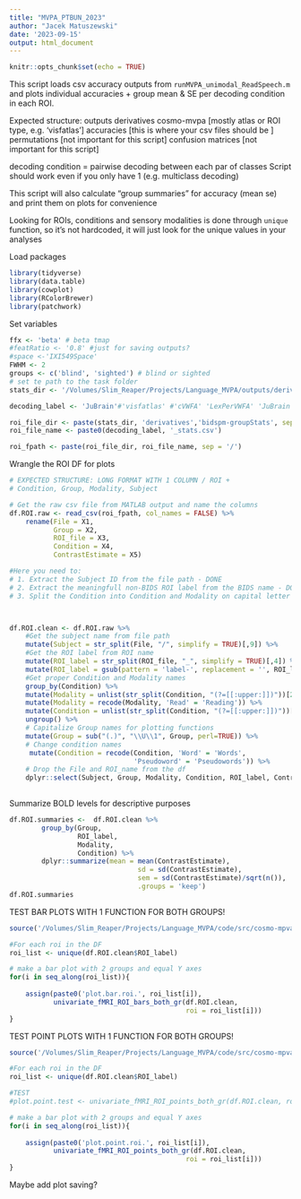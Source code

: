 ```yaml
---
title: "MVPA_PTBUN_2023"
author: "Jacek Matuszewski"
date: '2023-09-15'
output: html_document
---
```


```r
knitr::opts_chunk$set(echo = TRUE)
```

This script loads csv accuracy outputs from `runMVPA_unimodal_ReadSpeech.m` and 
plots individual accuracies + group mean & SE per decoding condition in each ROI. 

Expected structure: 
outputs
    derivatives
        cosmo-mvpa
            <decoding_label> [mostly atlas or ROI type, e.g. 'visfatlas']
                accuracies [this is where your csv files should be ]
                permutations [not important for this script]
                confusion matrices [not important for this script]


decoding condition = pairwise decoding between each par of classes
Script should work even if you only have 1 (e.g. multiclass decoding)

This script will also calculate "group summaries" for accuracy (mean se) and print 
them on plots for convenience

Looking for ROIs, conditions and sensory modalities is done through `unique` function, 
so it's not hardcoded, it will just look for the unique values in your analyses

Load packages
```r
library(tidyverse)
library(data.table)
library(cowplot)
library(RColorBrewer)
library(patchwork)
```


Set variables
```r


ffx <- 'beta' # beta tmap
#featRatio <- '0.8' #just for saving outputs?
#space <-'IXI549Space'
FWHM <- 2
groups <- c('blind', 'sighted') # blind or sighted
# set te path to the task folder
stats_dir <- '/Volumes/Slim_Reaper/Projects/Language_MVPA/outputs/derivatives/bidspm-stats'

decoding_label <- 'JuBrain'#'visfatlas' #'cVWFA' 'LexPerVWFA' 'JuBrain'

roi_file_dir <- paste(stats_dir, 'derivatives','bidspm-groupStats', sep = '/')
roi_file_name <- paste0(decoding_label, '_stats.csv')

roi_fpath <- paste(roi_file_dir, roi_file_name, sep = '/')
```


Wrangle the ROI DF for plots

```r
# EXPECTED STRUCTURE: LONG FORMAT WITH 1 COLUMN / ROI + 
# Condition, Group, Modality, Subject

# Get the raw csv file from MATLAB output and name the columns 
df.ROI.raw <- read_csv(roi_fpath, col_names = FALSE) %>% 
    rename(File = X1, 
           Group = X2, 
           ROI_file = X3, 
           Condition = X4, 
           ContrastEstimate = X5)

#Here you need to:
# 1. Extract the Subject ID from the file path - DONE
# 2. Extract the meaningfull non-BIDS ROI label from the BIDS name - DONE
# 3. Split the Condition into Condition and Modality on capital letter - DONE



df.ROI.clean <- df.ROI.raw %>% 
    #Get the subject name from file path
    mutate(Subject = str_split(File, "/", simplify = TRUE)[,9]) %>% 
    #Get the ROI label from ROI name
    mutate(ROI_label = str_split(ROI_file, "_", simplify = TRUE)[,4]) %>% 
    mutate(ROI_label = gsub(pattern = 'label-', replacement = '', ROI_label)) %>% 
    #Get proper Condition and Modality names 
    group_by(Condition) %>% 
    mutate(Modality = unlist(str_split(Condition, "(?=[[:upper:]])"))[2]) %>% 
    mutate(Modality = recode(Modality, 'Read' = 'Reading')) %>% 
    mutate(Condition = unlist(str_split(Condition, "(?=[[:upper:]])"))[3]) %>% 
    ungroup() %>% 
    # Capitalize Group names for plotting functions 
    mutate(Group = sub("(.)", "\\U\\1", Group, perl=TRUE)) %>% 
    # Change condition names
     mutate(Condition = recode(Condition, 'Word' = 'Words', 
                               'Pseudoword' = 'Pseudowords')) %>% 
    # Drop the File and ROI_name from the df 
    dplyr::select(Subject, Group, Modality, Condition, ROI_label, ContrastEstimate)
    

```


Summarize BOLD levels for descriptive purposes
```r
df.ROI.summaries <-  df.ROI.clean %>%
        group_by(Group, 
                 ROI_label,
                 Modality,
                 Condition) %>%
        dplyr::summarize(mean = mean(ContrastEstimate),
                                sd = sd(ContrastEstimate),
                                sem = sd(ContrastEstimate)/sqrt(n()),
                                .groups = 'keep')   
df.ROI.summaries
```


TEST BAR PLOTS WITH 1 FUNCTION FOR BOTH GROUPS!
```r
source('/Volumes/Slim_Reaper/Projects/Language_MVPA/code/src/cosmo-mpva/mvpa_plot_functions.R')

#For each roi in the DF 
roi_list <- unique(df.ROI.clean$ROI_label)

# make a bar plot with 2 groups and equal Y axes
for(i in seq_along(roi_list)){
    
    assign(paste0('plot.bar.roi.', roi_list[i]), 
           univariate_fMRI_ROI_bars_both_gr(df.ROI.clean, 
                                            roi = roi_list[i]))
}

```


TEST POINT PLOTS WITH 1 FUNCTION FOR BOTH GROUPS! 
```r
source('/Volumes/Slim_Reaper/Projects/Language_MVPA/code/src/cosmo-mpva/mvpa_plot_functions.R')

#For each roi in the DF 
roi_list <- unique(df.ROI.clean$ROI_label)

#TEST
#plot.point.test <- univariate_fMRI_ROI_points_both_gr(df.ROI.clean, roi = roi_list[1])

# make a bar plot with 2 groups and equal Y axes
for(i in seq_along(roi_list)){
    
    assign(paste0('plot.point.roi.', roi_list[i]), 
           univariate_fMRI_ROI_points_both_gr(df.ROI.clean, 
                                            roi = roi_list[i]))
}

```



Maybe add plot saving?


